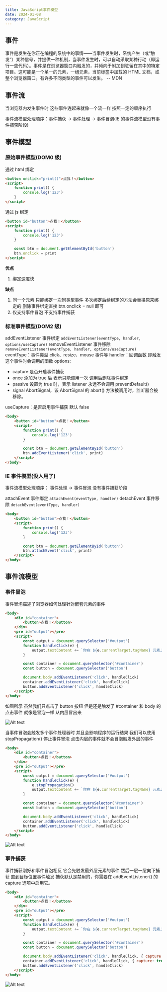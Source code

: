 ```yaml
---
title: JavaScript事件模型
date: 2024-01-08
category: JavaScript
---
```


## 事件

事件是发生在你正在编程的系统中的事情——当事件发生时，系统产生（或“触发”）某种信号，并提供一种机制，当事件发生时，可以自动采取某种行动（即运行一些代码）。事件是在浏览器窗口内触发的，并倾向于附加到驻留在其中的特定项目。这可能是一个单一的元素，一组元素，当前标签中加载的 HTML 文档，或整个浏览器窗口。有许多不同类型的事件可以发生。 -- MDN

## 事件流

当浏览器内发生事件时 这些事件连起来就像一个流一样 按照一定的顺序执行

事件流模型处理顺序：事件捕获 -> 事件处理 -> 事件冒泡(IE 的事件流模型没有事件捕获阶段)

## 事件模型

### 原始事件模型(DOM0 级)

通过 html 绑定

```html
<button onclick="print()">点我！</button>
<script>
	function print() {
		console.log('123')
	}
</script>
```

通过 js 绑定

```html
<button id="button">点我！</button>
<script>
	function print() {
		console.log('123')
	}

	const btn = document.getElementById('button')
	btn.onclick = print
</script>
```

**优点**

1. 绑定速度快

**缺点**

1. 同一个元素 只能绑定一次同类型事件 多次绑定后续绑定的方法会替换原来绑定的 删除事件绑定直接 btn.onclick = null 即可
1. 仅支持事件冒泡 不支持事件捕获

### 标准事件模型(DOM2 级)

addEventListener 事件绑定
`addEventListener(eventType, handler, options/useCapture)`
removeEventListener 事件移除
`removeEventListener(eventType, handler, options/useCapture)`
eventType：事件类型 click、resize、mouse 事件等
handler：回调函数 即触发这个事件时会调用的函数
options:

-   capture 是否开启事件捕获
-   once 添加为 true 后 表示只能调用一次 调用后删除事件绑定
-   passive 设置为 true 时，表示 listener 永远不会调用 preventDefault()
-   signal AbortSignal，该 AbortSignal 的 abort() 方法被调用时，监听器会被移除。

useCapture：是否启用事件捕获 默认 false

```html
<body>
	<button id="button">点我！</button>
	<script>
		function print() {
			console.log('123')
		}

		const btn = document.getElementById('button')
		btn.addEventListener('click', print)
	</script>
</body>
```

### IE 事件模型(没人用了)

事件流模型处理顺序： 事件处理 -> 事件冒泡 没有事件捕获阶段

attachEvent 事件绑定
`attachEvent(eventType, handler)`
detachEvent 事件移除
`detachEvent(eventType, handler)`

```html
<body>
	<button id="button">点我！</button>
	<script>
		function print() {
			console.log('123')
		}

		const btn = document.getElementById('button')
		btn.attachEvent('click', print)
	</script>
</body>
```

## 事件流模型

### 事件冒泡

事件冒泡描述了浏览器如何处理针对嵌套元素的事件

```html
<body>
	<div id="container">
		<button>点我！</button>
	</div>
	<pre id="output"></pre>
	<script>
		const output = document.querySelector('#output')
		function handleClick(e) {
			output.textContent += `你在 ${e.currentTarget.tagName} 元素上进行了点击\n`
		}

		const container = document.querySelector('#container')
		const button = document.querySelector('button')

		document.body.addEventListener('click', handleClick)
		container.addEventListener('click', handleClick)
		button.addEventListener('click', handleClick)
	</script>
</body>
```

如图所示 虽然我们只点击了 button 按钮 但是还是触发了 #container 和 body 的点击事件 就像是冒泡一样 从内层冒出来

![Alt text](/posts/javaScript/event1.png)

当事件冒泡会触发多个事件处理器时 并且会影响程序的运行结果 我们可以使用 stopPropagation() 停止事件冒泡 点击内层的事件就不会冒泡触发外层的事件

```html
<body>
	<div id="container">
		<button>点我！</button>
	</div>
	<pre id="output"></pre>
	<script>
		const output = document.querySelector('#output')
		function handleClick(e) {
			e.stopPropagation()
			output.textContent += `你在 ${e.currentTarget.tagName} 元素上进行了点击\n`
		}

		const container = document.querySelector('#container')
		const button = document.querySelector('button')

		document.body.addEventListener('click', handleClick)
		container.addEventListener('click', handleClick)
		button.addEventListener('click', handleClick)
	</script>
</body>
```

![Alt text](/posts/javaScript/event2.png)

### 事件捕获

事件捕获刚好和事件冒泡相反 它会先触发最外层元素的事件 然后一层一层向下捕获 直到目标位置事件触发 捕获默认是禁用的，你需要在 addEventListener() 的 capture 选项中启用它。

```html
<body>
	<div id="container">
		<button>点我！</button>
	</div>
	<pre id="output"></pre>
	<script>
		const output = document.querySelector('#output')
		function handleClick(e) {
			output.textContent += `你在 ${e.currentTarget.tagName} 元素上进行了点击\n`
		}

		const container = document.querySelector('#container')
		const button = document.querySelector('button')

		document.body.addEventListener('click', handleClick, { capture: true })
		container.addEventListener('click', handleClick, { capture: true })
		button.addEventListener('click', handleClick)
	</script>
</body>
```

![Alt text](/posts/javaScript/event3.png)
